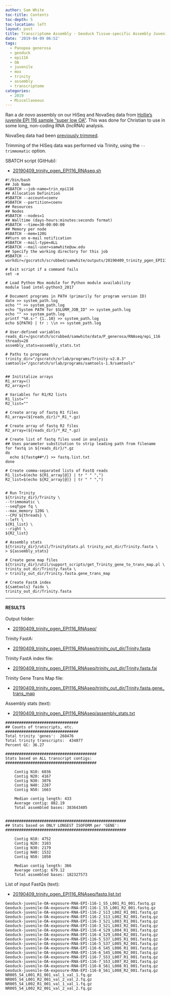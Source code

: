 ```yaml
---
author: Sam White
toc-title: Contents
toc-depth: 5
toc-location: left
layout: post
title: Transcriptome Assembly - Geoduck Tissue-specific Assembly Juvenile Super Low OA EPI116 with HiSeq and NovaSeq Data on Mox
date: '2019-04-09 06:52'
tags:
  - Panopea generosa
  - geoduck
  - epi116
  - OA
  - juvenile
  - mox
  - trinity
  - assembly
  - transcriptome
categories:
  - 2019
  - Miscellaneous
---
```

Ran a _de novo_ assembly on our HiSeq and NovaSeq data from [Hollie's juvenile EPI 116 sample "super low OA"](https://github.com/hputnam/project_juvenile_geoduck_OA/blob/master/Setup_Notes/Sample_List.csv). This was done for Christian to use in some long, non-coding RNA (lncRNA) analysis.


NovaSeq data had been [previously trimmed](https://robertslab.github.io/sams-notebook/posts/2018/2018-01-25-adapter-trimming-and-fastqc-illumina-geoduck-novaseq-data/).

Trimming of the HiSeq data was performed via Trinity, using the `--trimmomatic` option.

SBATCH script (GitHub):

- [20190409_trinity_pgen_EPI116_RNAseq.sh](https://github.com/RobertsLab/sams-notebook/blob/master/sbatch_scripts/20190409_trinity_pgen_EPI116_RNAseq.sh)

```shell
#!/bin/bash
## Job Name
#SBATCH --job-name=trin_epi116
## Allocation Definition
#SBATCH --account=coenv
#SBATCH --partition=coenv
## Resources
## Nodes
#SBATCH --nodes=1
## Walltime (days-hours:minutes:seconds format)
#SBATCH --time=30-00:00:00
## Memory per node
#SBATCH --mem=120G
##turn on e-mail notification
#SBATCH --mail-type=ALL
#SBATCH --mail-user=samwhite@uw.edu
## Specify the working directory for this job
#SBATCH --workdir=/gscratch/scrubbed/samwhite/outputs/20190409_trinity_pgen_EPI116_RNAseq

# Exit script if a command fails
set -e

# Load Python Mox module for Python module availability
module load intel-python3_2017

# Document programs in PATH (primarily for program version ID)
date >> system_path.log
echo "" >> system_path.log
echo "System PATH for $SLURM_JOB_ID" >> system_path.log
echo "" >> system_path.log
printf "%0.s-" {1..10} >> system_path.log
echo ${PATH} | tr : \\n >> system_path.log

# User-defined variables
reads_dir=/gscratch/scrubbed/samwhite/data/P_generosa/RNAseq/epi_116
threads=28
assembly_stats=assembly_stats.txt

# Paths to programs
trinity_dir="/gscratch/srlab/programs/Trinity-v2.8.3"
samtools="/gscratch/srlab/programs/samtools-1.9/samtools"


## Inititalize arrays
R1_array=()
R2_array=()

# Variables for R1/R2 lists
R1_list=""
R2_list=""

# Create array of fastq R1 files
R1_array=(${reads_dir}/*_R1_*.gz)

# Create array of fastq R2 files
R2_array=(${reads_dir}/*_R2_*.gz)

# Create list of fastq files used in analysis
## Uses parameter substitution to strip leading path from filename
for fastq in ${reads_dir}/*.gz
do
  echo ${fastq##*/} >> fastq.list.txt
done

# Create comma-separated lists of FastQ reads
R1_list=$(echo ${R1_array[@]} | tr " " ",")
R2_list=$(echo ${R2_array[@]} | tr " " ",")


# Run Trinity
${trinity_dir}/Trinity \
--trimmomatic \
--seqType fq \
--max_memory 120G \
--CPU ${threads} \
--left \
${R1_list} \
--right \
${R2_list}

# Assembly stats
${trinity_dir}/util/TrinityStats.pl trinity_out_dir/Trinity.fasta \
> ${assembly_stats}

# Create gene map files
${trinity_dir}/util/support_scripts/get_Trinity_gene_to_trans_map.pl \
trinity_out_dir/Trinity.fasta \
> trinity_out_dir/Trinity.fasta.gene_trans_map

# Create FastA index
${samtools} faidx \
trinity_out_dir/Trinity.fasta
```

---

#### RESULTS

Output folder:

- [20190409_trinity_pgen_EPI116_RNAseq/](http://gannet.fish.washington.edu/Atumefaciens/20190409_trinity_pgen_EPI116_RNAseq/)

Trinity FastA:

- [20190409_trinity_pgen_EPI116_RNAseq/trinity_out_dir/Trinity.fasta](http://gannet.fish.washington.edu/Atumefaciens/20190409_trinity_pgen_EPI116_RNAseq/trinity_out_dir/Trinity.fasta)

Trinity FastA index file:

- [20190409_trinity_pgen_EPI116_RNAseq/trinity_out_dir/Trinity.fasta.fai](20190409_trinity_pgen_EPI116_RNAseq/trinity_out_dir/Trinity.fasta.fai)

Trinity Gene Trans Map file:

- [20190409_trinity_pgen_EPI116_RNAseq/trinity_out_dir/Trinity.fasta.gene_trans_map](http://gannet.fish.washington.edu/Atumefaciens/20190409_trinity_pgen_EPI116_RNAseq/trinity_out_dir/Trinity.fasta.gene_trans_map)


Assembly stats (text):

- [20190409_trinity_pgen_EPI116_RNAseq/assembly_stats.txt](http://gannet.fish.washington.edu/Atumefaciens/20190409_trinity_pgen_EPI116_RNAseq/assembly_stats.txt)

```
################################
## Counts of transcripts, etc.
################################
Total trinity 'genes':	268476
Total trinity transcripts:	434877
Percent GC: 36.27

########################################
Stats based on ALL transcript contigs:
########################################

	Contig N10: 6036
	Contig N20: 4167
	Contig N30: 3076
	Contig N40: 2287
	Contig N50: 1663

	Median contig length: 433
	Average contig: 882.19
	Total assembled bases: 383643405


#####################################################
## Stats based on ONLY LONGEST ISOFORM per 'GENE':
#####################################################

	Contig N10: 4752
	Contig N20: 3103
	Contig N30: 2179
	Contig N40: 1532
	Contig N50: 1050

	Median contig length: 366
	Average contig: 679.12
	Total assembled bases: 182327573

```

List of input FastQs (text):

- [20190409_trinity_pgen_EPI116_RNAseq/fastq.list.txt](http://gannet.fish.washington.edu/Atumefaciens/20190409_trinity_pgen_EPI116_RNAseq/fastq.list.txt)

```
Geoduck-juvenile-OA-exposure-RNA-EPI-116-1_S5_L001_R1_001.fastq.gz
Geoduck-juvenile-OA-exposure-RNA-EPI-116-1_S5_L001_R2_001.fastq.gz
Geoduck-juvenile-OA-exposure-RNA-EPI-116-2_S13_L002_R1_001.fastq.gz
Geoduck-juvenile-OA-exposure-RNA-EPI-116-2_S13_L002_R2_001.fastq.gz
Geoduck-juvenile-OA-exposure-RNA-EPI-116-3_S21_L003_R1_001.fastq.gz
Geoduck-juvenile-OA-exposure-RNA-EPI-116-3_S21_L003_R2_001.fastq.gz
Geoduck-juvenile-OA-exposure-RNA-EPI-116-4_S29_L004_R1_001.fastq.gz
Geoduck-juvenile-OA-exposure-RNA-EPI-116-4_S29_L004_R2_001.fastq.gz
Geoduck-juvenile-OA-exposure-RNA-EPI-116-5_S37_L005_R1_001.fastq.gz
Geoduck-juvenile-OA-exposure-RNA-EPI-116-5_S37_L005_R2_001.fastq.gz
Geoduck-juvenile-OA-exposure-RNA-EPI-116-6_S45_L006_R1_001.fastq.gz
Geoduck-juvenile-OA-exposure-RNA-EPI-116-6_S45_L006_R2_001.fastq.gz
Geoduck-juvenile-OA-exposure-RNA-EPI-116-7_S53_L007_R1_001.fastq.gz
Geoduck-juvenile-OA-exposure-RNA-EPI-116-7_S53_L007_R2_001.fastq.gz
Geoduck-juvenile-OA-exposure-RNA-EPI-116-8_S61_L008_R1_001.fastq.gz
Geoduck-juvenile-OA-exposure-RNA-EPI-116-8_S61_L008_R2_001.fastq.gz
NR005_S4_L001_R1_001_val_1_val_1.fq.gz
NR005_S4_L001_R2_001_val_2_val_2.fq.gz
NR005_S4_L002_R1_001_val_1_val_1.fq.gz
NR005_S4_L002_R2_001_val_2_val_2.fq.gz
```
